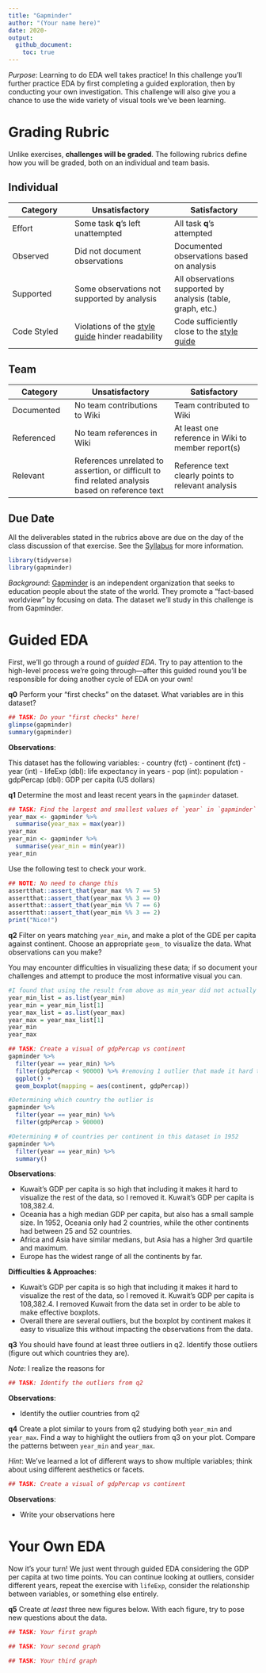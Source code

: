 ```yaml
---
title: "Gapminder"
author: "(Your name here)"
date: 2020-
output:
  github_document:
    toc: true
---
```


*Purpose*: Learning to do EDA well takes practice! In this challenge you'll further practice EDA by first completing a guided exploration, then by conducting your own investigation. This challenge will also give you a chance to use the wide variety of visual tools we've been learning.

<!-- include-rubric -->
# Grading Rubric
<!-- -------------------------------------------------- -->

Unlike exercises, **challenges will be graded**. The following rubrics define how you will be graded, both on an individual and team basis.

## Individual
<!-- ------------------------- -->

| Category | Unsatisfactory | Satisfactory |
|----------|----------------|--------------|
| Effort | Some task __q__'s left unattempted | All task __q__'s attempted |
| Observed | Did not document observations | Documented observations based on analysis |
| Supported | Some observations not supported by analysis | All observations supported by analysis (table, graph, etc.) |
| Code Styled | Violations of the [style guide](https://style.tidyverse.org/) hinder readability | Code sufficiently close to the [style guide](https://style.tidyverse.org/) |

## Team
<!-- ------------------------- -->

| Category | Unsatisfactory | Satisfactory |
|----------|----------------|--------------|
| Documented | No team contributions to Wiki | Team contributed to Wiki |
| Referenced | No team references in Wiki | At least one reference in Wiki to member report(s) |
| Relevant | References unrelated to assertion, or difficult to find related analysis based on reference text | Reference text clearly points to relevant analysis |

## Due Date
<!-- ------------------------- -->

All the deliverables stated in the rubrics above are due on the day of the class discussion of that exercise. See the [Syllabus](https://docs.google.com/document/d/1jJTh2DH8nVJd2eyMMoyNGroReo0BKcJrz1eONi3rPSc/edit?usp=sharing) for more information.

```r
library(tidyverse)
library(gapminder)

```

*Background*: [Gapminder](https://www.gapminder.org/about-gapminder/) is an independent organization that seeks to education people about the state of the world. They promote a "fact-based worldview" by focusing on data. The dataset we'll study in this challenge is from Gapminder.

# Guided EDA
<!-- -------------------------------------------------- -->

First, we'll go through a round of *guided EDA*. Try to pay attention to the high-level process we're going through---after this guided round you'll be responsible for doing another cycle of EDA on your own!

__q0__ Perform your "first checks" on the dataset. What variables are in this
dataset?

```r
## TASK: Do your "first checks" here!
glimpse(gapminder)
summary(gapminder)
```

**Observations**:

This dataset has the following variables:
- country (fct)
- continent (fct)
- year (int)
- lifeExp (dbl): life expectancy in years
- pop (int): population
- gdpPercap (dbl): GDP per capita (US dollars)

__q1__ Determine the most and least recent years in the `gapminder` dataset.

```r
## TASK: Find the largest and smallest values of `year` in `gapminder`
year_max <- gapminder %>%
  summarise(year_max = max(year))
year_max
year_min <- gapminder %>%
  summarise(year_min = min(year))
year_min
```

Use the following test to check your work.

```r
## NOTE: No need to change this
assertthat::assert_that(year_max %% 7 == 5)
assertthat::assert_that(year_max %% 3 == 0)
assertthat::assert_that(year_min %% 7 == 6)
assertthat::assert_that(year_min %% 3 == 2)
print("Nice!")
```

__q2__ Filter on years matching `year_min`, and make a plot of the GDE per capita against continent. Choose an appropriate `geom_` to visualize the data. What observations can you make?

You may encounter difficulties in visualizing these data; if so document your challenges and attempt to produce the most informative visual you can.

```r
#I found that using the result from above as min_year did not actually succeed in filtering by min_year, so I converted it to an integer rather than a data frame.
year_min_list = as.list(year_min)
year_min = year_min_list[1]
year_max_list = as.list(year_max)
year_max = year_max_list[1]
year_min
year_max
```


```r
## TASK: Create a visual of gdpPercap vs continent
gapminder %>%
  filter(year == year_min) %>%
  filter(gdpPercap < 90000) %>% #removing 1 outlier that made it hard to visualize
  ggplot() +
  geom_boxplot(mapping = aes(continent, gdpPercap))
```
```r
#Determining which country the outlier is
gapminder %>%
  filter(year == year_min) %>%
  filter(gdpPercap > 90000)
```

```r
#Determining # of countries per continent in this dataset in 1952
gapminder %>%
  filter(year == year_min) %>%
  summary()
```

**Observations**:

- Kuwait's GDP per capita is so high that including it makes it hard to visualize the rest of the data, so I removed it. Kuwait's GDP per capita is 108,382.4.
- Oceania has a high median GDP per capita, but also has a small sample size. In 1952, Oceania only had 2 countries, while the other continents had between 25 and 52 countries.
- Africa and Asia have similar medians, but Asia has a higher 3rd quartile and maximum.
- Europe has the widest range of all the continents by far.

**Difficulties & Approaches**:

- Kuwait's GDP per capita is so high that including it makes it hard to visualize the rest of the data, so I removed it. Kuwait's GDP per capita is 108,382.4. I removed Kuwait from the data set in order to be able to make effective boxplots.
- Overall there are several outliers, but the boxplot by continent makes it easy to visualize this without impacting the observations from the data.

__q3__ You should have found at least three outliers in q2. Identify those outliers (figure out which countries they are).

*Note*: I realize the reasons for

```r
## TASK: Identify the outliers from q2
```

**Observations**:

- Identify the outlier countries from q2

__q4__ Create a plot similar to yours from q2 studying both `year_min` and `year_max`. Find a way to highlight the outliers from q3 on your plot. Compare the patterns between `year_min` and `year_max`.

*Hint*: We've learned a lot of different ways to show multiple variables; think about using different aesthetics or facets.

```r
## TASK: Create a visual of gdpPercap vs continent
```

**Observations**:

- Write your observations here

# Your Own EDA
<!-- -------------------------------------------------- -->

Now it's your turn! We just went through guided EDA considering the GDP per capita at two time points. You can continue looking at outliers, consider different years, repeat the exercise with `lifeExp`, consider the relationship between variables, or something else entirely.

__q5__ Create *at least* three new figures below. With each figure, try to pose new questions about the data.

```r
## TASK: Your first graph
```


```r
## TASK: Your second graph
```


```r
## TASK: Your third graph
```

